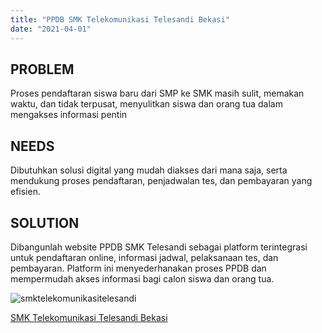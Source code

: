```yaml
---
title: "PPDB SMK Telekomunikasi Telesandi Bekasi"
date: "2021-04-01"
---
```


## PROBLEM
Proses pendaftaran siswa baru dari SMP ke SMK masih sulit, memakan waktu, dan tidak terpusat, menyulitkan siswa dan orang tua dalam mengakses informasi pentin

## NEEDS
Dibutuhkan solusi digital yang mudah diakses dari mana saja, serta mendukung proses pendaftaran, penjadwalan tes, dan pembayaran yang efisien.

## SOLUTION
Dibangunlah website PPDB SMK Telesandi sebagai platform terintegrasi untuk pendaftaran online, informasi jadwal, pelaksanaan tes, dan pembayaran. Platform ini menyederhanakan proses PPDB dan mempermudah akses informasi bagi calon siswa dan orang tua.

<img src="/static/projects/ppdb-smk.webp" alt="smktelekomunikasitelesandi" />

<a href="https://www.smktelekomunikasitelesandi.sch.id/" target="_blank" rel="noopener noreferrer" class="text-zinc-800 underline">SMK Telekomunikasi Telesandi Bekasi</a>
